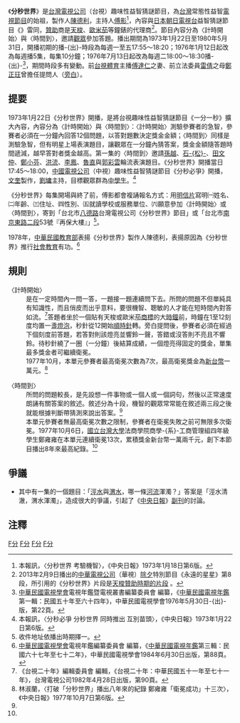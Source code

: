 {{Infobox television
| 名稱 = 分秒世界
| 原名 = 
| 圖片 = Minutes & Seconds World.jpg
| 圖說 = 《分秒世界》照片
| 類型 = 益智猜謎節目
| 標語 = 
| 主持 = [[傅影|傅影]]
| 國家 = {{Flagicon|Taiwan}} [[中華民國|中華民國]][[臺灣|臺灣]]
| 語言 = [[普通話|普通話]]
| 集數 = 
| 製作人 = [[陳德利|陳德利]]
| 製作公司 = 
| 每集長 = 時段多有變動
| 頻道 = [[台視|台視]]
| 視訊制式 = [[NTSC制式|NTSC制式]]
| 開始 = 1973年1月22日
| 結束 = 1980年5月31日
| 晚於 = 
| 早於 = 
| 相關節目 = 
| 官方網站 = 
}}
{{NoteUTC+8}}
《'''分秒世界'''》是[[台灣電視公司|台灣電視公司]]（台視）趣味性益智猜謎節目，為[[台灣|台灣]]常態性益智[[電視節目|電視節目]]的始祖，製作人[[陳德利|陳德利]]，主持人[[傅影|傅影]]<ref>本報訊，〈分秒世界 考驗機智〉，《中央日報》1973年1月18日第6版。</ref>，內容與[[日本|日本]][[朝日電視台|朝日電視台]]益智猜謎節目《{{link-ja|Quiz TimeShock|クイズタイムショック}}》雷同，[[贊助|贊助]]商是[[天梭|天梭]]、[[歐米茄|歐米茄]]等鐘錶的代理商<ref>2013年2月9日播出的[[中華電視公司|中華電視公司]]（華視）[[除夕|除夕]]特別節目《永遠的星星》第8段，所引用的《分秒世界》片段是[https://www.youtube.com/watch?v=BYxvdGAhiF0 天梭贊助時期的片段] {{Wayback|url=https://www.youtube.com/watch?v=BYxvdGAhiF0 |date=20200412135155 }}。</ref>。節目內容分為〈計時開始〉與〈時間到〉，邀請[[觀眾|觀眾]]參加答題。播出期間為1973年1月22日至1980年5月31日，開播初期的播-{出}-時段為每週一至五17:55～18:20；1976年1月12日起改為每週播5集，每集10分鐘；1976年7月13日起改為每週二18:00～18:30播-{出}-<ref>[[中華民國電視學會|中華民國電視學會]]電視年鑑暨電視叢書編纂委員會 編纂，《[[中華民國電視年鑑|中華民國電視年鑑]]第一輯：民國五十年至六十四年》，中華民國電視學會1976年5月30日-{出}-版，第22頁。</ref>，期間時段多有變動。前[[台視體育|台視體育]]主播[[傅達仁|傅達仁]]之妻、前立法委員[[雷倩|雷倩]]之母[[鄭正玨|鄭正玨]]曾擔任提問人（[[旁白|旁白]]）。

==提要==
1973年1月22日《分秒世界》開播，是將台視趣味性益智猜謎節目《一分一秒》擴大內容，內容分為〈計時開始〉與〈時間到〉：〈計時開始〉測驗參賽者的急智，參賽者必須在一分鐘內回答12個問題，以答對題數決定獎金金額；〈時間到〉同樣是測驗急智，但有明星上場表演題目，讓觀眾在一分鐘內猜答案，獎金金額隨答題時間遞減，越早答對者獎金越高。第一集的〈時間到〉邀請[[孫越_(演員)|孫越]]、[[石松_(藝人)|石-{松}-]]、[[田文仲|田文仲]]、[[鄭小芬|鄭小芬]]、[[洪流|洪流]]、[[李鳳_(台灣演員)|李鳳]]、[[魯直|魯直]]與[[郭彩雲|郭彩雲]]輪流表演題目。《分秒世界》開播當日17:45～18:00，[[中國電視公司|中國電視公司]]（中視）趣味性益智猜謎節目《分秒必爭》開播，[[文奎|文奎]]製作，[[劉墉_(作家)|劉墉]]主持，目標觀眾群為[[中學生|中學生]]。<ref>本報訊，〈分秒必爭 分秒世界 同時推出 互別苗頭〉，《中央日報》1973年1月22日第6版。</ref>

《分秒世界》每集開場與終了前，傅影都會複誦報名方式：用[[明信片|明信片]]寫明㈠姓名、㈡年齡、㈢住址、㈣性別、㈤就讀學校或服務單位、㈥願意參加〈計時開始〉或〈時間到〉，寄到「台北市[[八德路_(臺北市)|八德路]]台灣電視公司《分秒世界》節目」或「台北市[[南京東路_(台北市)|南京東路二段]]53號『再保大樓』」<ref>收件地址依播出時期擇一。</ref>。

1978年，[[中華民國教育部|中華民國教育部]]表揚《分秒世界》製作人陳德利，表揚原因為《分秒世界》推行[[社會教育|社會教育]]有功。<ref>[[中華民國電視學會|中華民國電視學會]]電視年鑑編纂委員會 編纂，《[[中華民國電視年鑑|中華民國電視年鑑]]第三輯：民國六十七年至七十二年》，中華民國電視學會1984年6月30日出版，第88頁。</ref>

==規則==
;〈計時開始〉
: 是在一定時間內一問一答，一題接一題連續問下去。所問的問題不但單純具有知識性，而且俏皮而出乎意料，要很機智、聰敏的人才能在短時間內對答如流。<ref name="#1">《台視二十年》編輯委員會 編輯，《台視二十年：中華民國五十一年至七十一年》，台灣電視公司1982年4月28日出版，第90頁。</ref>答題者坐於一個貼有天梭或歐米茄[[商標|商標]]的大[[時鐘|時鐘]]前，時鐘在1至12刻度均置一盞[[燈泡|燈泡]]，秒針從12開始[[順時針|順時針]]轉。旁白提問後，參賽者必須在經過下個刻度前答題，若答對則該燈亮並響鈴一聲，答錯或沒答則不亮且不響鈴。待秒針繞了一圈（一分鐘）後結算成績，一個燈亮得固定的獎金，單集最多獎金者可繼續衛冕。
: 1977年10月，本單元參賽者最高衛冕次數為7次，最高衛冕獎金為[[新台幣|新台幣]]一萬元。<ref name="CDN19771007">林淑蘭，〈打破「分秒世界」播出八年來的紀錄 鄭雍雍「衛冕成功」十三次〉，《中央日報》1977年10月7日第6版。</ref>

;〈時間到〉
: 所問的問題較長，是先設想一件事物或一個人或一個詞句，然後以正常速度朗誦有關答案的敘述。敘述分為十段，機智的觀眾常常能在敘述兩三段之後就能根據判斷帶猜測來說出答案。<ref name="#1"/>
: 本單元參賽者無最高衛冕次數之限制，參賽者在衛冕失敗之前可無限多次衛冕。1977年10月6日，[[國立台灣大學|國立台灣大學]]法商學院商學-{系}-工商管理組四年級學生鄭雍雍在本單元連續衛冕13次，累積獎金新台幣一萬兩千元，創下本節目播出8年來最高紀錄。<ref name="CDN19771007"/>

==爭議==
*其中有一集的一個題目：「[[涇水|涇水]]與[[渭水|渭水]]，哪一條[[河流|河流]]渾濁？」答案是「涇水清澈，渭水渾濁」，造成很大的爭議，引起了《[[中央日報|中央日報]]》[[副刊|副刊]]的討論。

==注釋==
{{reflist}}
[[Category:台灣社教節目|F分]]
[[Category:已停播的台灣綜藝節目|F分]]
[[Category:台視電視節目|F分]]
[[Category:益智節目|F分]]